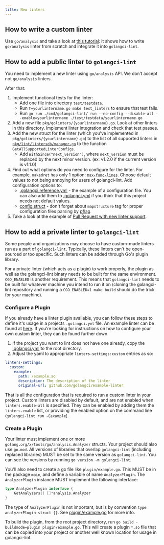 ```yaml
---
title: New linters
---
```


## How to write a custom linter

Use `go/analysis` and take a look at [this tutorial](https://disaev.me/p/writing-useful-go-analysis-linter/): it shows how to write `go/analysis` linter
from scratch and integrate it into `golangci-lint`.

## How to add a public linter to `golangci-lint`

You need to implement a new linter using `go/analysis` API.
We don't accept not `go/analysis` linters.

After that:

1. Implement functional tests for the linter:
    - Add one file into directory [`test/testdata`](https://github.com/golangci/golangci-lint/tree/master/test/testdata).
    - Run `T=yourlintername.go make test_linters` to ensure that test fails.
    - Run `go run ./cmd/golangci-lint/ run --no-config --disable-all --enable=yourlintername ./test/testdata/yourlintername.go`
2. Add a new file `pkg/golinters/{yourlintername}.go`.
   Look at other linters in this directory.
   Implement linter integration and check that test passes.
3. Add the new struct for the linter (which you've implemented in `pkg/golinters/{yourlintername}.go`) to the
   list of all supported linters in [`pkg/lint/lintersdb/manager.go`](https://github.com/golangci/golangci-lint/blob/master/pkg/lint/lintersdb/manager.go)
   to the function `GetAllSupportedLinterConfigs`.
    - Add `WithSince("next_version")`, where `next_version` must be replaced by the next minor version. (ex: v1.2.0 if the current version is v1.1.0)
4. Find out what options do you need to configure for the linter.
   For example, `nakedret` has only 1 option: [`max-func-lines`](https://github.com/golangci/golangci-lint/blob/master/.golangci.reference.yml).
   Choose default values to not being annoying for users of golangci-lint. Add configuration options to:
    - [.golangci.reference.yml](https://github.com/golangci/golangci-lint/blob/master/.golangci.reference.yml) - the example of a configuration file.
      You can also add them to [.golangci.yml](https://github.com/golangci/golangci-lint/blob/master/.golangci.yml)
      if you think that this project needs not default values.
    - [config struct](https://github.com/golangci/golangci-lint/blob/master/pkg/config/config.go) -
      don't forget about `mapstructure` tag for proper configuration files parsing by [pflag](https://github.com/spf13/pflag).
5. Take a look at the example of [Pull Request with new linter support](https://github.com/golangci/golangci-lint/pulls?q=is%3Apr+is%3Amerged+label%3A%22linter%3A+new%22).

## How to add a private linter to `golangci-lint`

Some people and organizations may choose to have custom-made linters run as a part of `golangci-lint`.
Typically, these linters can't be open-sourced or too specific.
Such linters can be added through Go's plugin library.

For a private linter (which acts as a plugin) to work properly,
the plugin as well as the golangci-lint binary needs to be built for the same environment. `CGO_ENABLED` is another requirement.
This means that `golangci-lint` needs to be built for whatever machine you intend to run it on
(cloning the golangci-lint repository and running a `CGO_ENABLED=1 make build` should do the trick for your machine).

### Configure a Plugin

If you already have a linter plugin available, you can follow these steps to define it's usage in a projects
`.golangci.yml` file. An example linter can be found at [here](https://github.com/golangci/example-plugin-linter). If you're looking for
instructions on how to configure your own custom linter, they can be found further down.

1. If the project you want to lint does not have one already, copy the [.golangci.yml](https://github.com/golangci/golangci-lint/blob/master/.golangci.yml) to the root directory.
2. Adjust the yaml to appropriate `linters-settings:custom` entries as so:

```yaml
linters-settings:
  custom:
    example:
      path: /example.so
      description: The description of the linter
      original-url: github.com/golangci/example-linter
```

That is all the configuration that is required to run a custom linter in your project.
Custom linters are disabled by default, and are not enabled when `linters.enable-all` is specified.
They can be enabled by adding them the `linters.enable` list, or providing the enabled option on the command line (`golangci-lint run -Eexample`).

### Create a Plugin

Your linter must implement one or more `golang.org/x/tools/go/analysis.Analyzer` structs.
Your project should also use `go.mod`. All versions of libraries that overlap `golangci-lint` (including replaced
libraries) MUST be set to the same version as `golangci-lint`. You can see the versions by running `go version -m golangci-lint`.

You'll also need to create a go file like `plugin/example.go`. This MUST be in the package `main`, and define a
variable of name `AnalyzerPlugin`. The `AnalyzerPlugin` instance MUST implement the following interface:

```go
type AnalyzerPlugin interface {
    GetAnalyzers() []*analysis.Analyzer
}
```

The type of `AnalyzerPlugin` is not important, but is by convention `type analyzerPlugin struct {}`. See
[plugin/example.go](https://github.com/golangci/example-plugin-linter/blob/master/plugin/example.go) for more info.

To build the plugin, from the root project directory, run `go build -buildmode=plugin plugin/example.go`. This will create a plugin `*.so`
file that can be copied into your project or another well known location for usage in golangci-lint.
